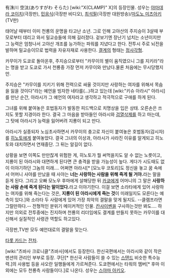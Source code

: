有洙川 空汰(ありすがわ そらた)
[wiki:"X(CLAMP)" X]의 등장인물.
성우는 [[야마데라 코이치]](극장판), [[민응식]](극장판 비디오), [[최석필]](극장판 대원방송)/[[마도노 미츠아키]](TV판)

태어날 때부터 이미 천룡의 운명을 타고난 소년. 그로 인해 고야산의 주지승이 3살때 부모로부터 데리고 와서 밀교승들에 의해 길러졌다. 겉보기엔 장난기 넘치는 소년이지만 그 능력은 엄청나서 고야산 개조를 능가하는 파워를 지녔다고 한다. 전투시 주로 뇌전을 발하며 밀교승이므로 법력을 자유자재로 사용한다. [[결계]]의 형태는 [[정사각형]].

카무이가 도쿄로 돌아온후, 주지승으로부터 "카무이의 별이 움직였으니 그를 지키라"라는 명을 받고 도쿄로 가서 천룡중 가장 먼저 카무이와 만났다.물론 처음에는 무시당했지만.

주지승은 "카무이를 지키기 위해 전력으로 싸울 것이지만 사랑하는 여자를 위해서 목숨을 잃을 것이다"라는 예언을 빙자한 네타를(…)하고 있는데 [wiki:"키슈 아라시" 아라시]를 만난 순간, 아라시가 그 예언의 여자라고 생각하고 적극적으로 구애를 하게 된다. 

그녀를 위해 붙여놓은 호법동자가 발동한 피드백으로 치명상을 입은 상태. 오른손은 쓰지도 못할 지경이라 한다. 결국 그 마음을 받아들인 아라시와 [[검열삭제]]를 하고 마는데, 그 탓에 아라시가 능력을 잃어버려 지룡이 되고 만다.

아라시가 실종되자 노심초사하면서 카무이의 충고로 자신이 붙여놓은 호법동자(감시자)를 [[히노토]]에게 붙여놓았다. 결국 그녀의 이상과, 아라시가 사라진 이유를 알게되고 히노토와 대치하면서 연재중단. 그 뒤는 알길이 없다.

상황을 보면 이쪽도 만만찮게 위험한 게, 히노토가 뭘 써먹을지도 알 수 없는 노릇이고, 지룡이 된 아라시와 대면하게 된다면 큰 충격을 받을 가능성이 높다. 게다가 시도때도 없이 이야기하던 그놈의 미래…. 어쩌면 아라시[* [모노우 코토리]도 정신을 놓고 꿈 속에서 어머니 사야를 만났을 때 사야는 '''너는 사랑하는 사람을 위해 죽게 될 거야.'''라는 말을 듣게 된다. 그리고 오빠 모노우 후마에게 살해당한 뒤 [[쿠즈키 카쿄|카쿄]]에게 어머니의 그 말은 '''사랑하는 사람 손에 죽게 된다는 말이었다.'''라고 이야기한다. 이걸 보면 소라타에게 있어 사랑하는 여자를 위해 죽는다는 것은, '''지룡이 된 아라시에게 죽는 것'''이 미래일지도 모른다는 예측이 있다.]와 소라타 두 사람에게 있어 가장 최악의 결말을 맞게 될지도. --클램프라면 그럴만하다.--
전형적인 분위기 메이커적인 인물. [[칸사이벤]]을 구사하는것만 봐도…. 하지만 의외로 전투중에는 진지하며 천룡의 리더임에도 결계를 만들지 못하는 카무이를 대신해서 실질적인 사령관 역할도 하고있다.

극장판,TV판 모두 예언대로의 결말을 맞는다.

[[타롯 카드]]는 [[전차]].

[wiki:"츠바사 크로니클"츠바사]에서도 등장한다. 한신국편에서는 아라시와 같이 작은 맨션의 관리인 부부로 등장. 쿠단[* 한신국 사람들이 쓸 수 있는 [[스탠드(죠죠의 기묘한 모험)|스탠드]] 비슷한 특수능력.]의 사용법 등을 샤오란 일행들에게 가르쳐준다. 도쿄편에서는 타워의 멤버[* 후마 이외에는 모두 천룡측 사람들이다.]로 나온다. 성우는 [[스야마 아키오]].
